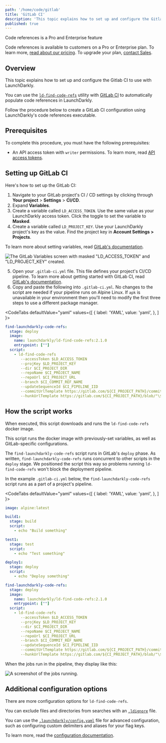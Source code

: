 ```yaml
---
path: '/home/code/gitlab'
title: 'GitLab CI'
description: 'This topic explains how to set up and configure the Gitlab CI to use with LaunchDarkly. You can use the ld-find-code-refs utility with Gitlab CI to automatically populate code references in LaunchDarkly.'
published: true
---
```


<Callout intent="primary">
  <CalloutTitle>Code references is a Pro and Enterprise feature</CalloutTitle>
  <CalloutDescription>

Code references is available to customers on a Pro or Enterprise plan. To learn more, [read about our pricing](https://launchdarkly.com/pricing/). To upgrade your plan, [contact Sales](https://launchdarkly.com/contact-sales/).

  </CalloutDescription>
</Callout>

## Overview

This topic explains how to set up and configure the Gitlab CI to use with LaunchDarkly.

You can use the [`ld-find-code-refs`](https://github.com/launchdarkly/ld-find-code-refs/) utility with [GitLab CI](https://about.gitlab.com/product/continuous-integration/) to automatically populate code references in LaunchDarkly.

Follow the procedure below to create a GitLab CI configuration using LaunchDarkly's code references executable.

## Prerequisites

To complete this procedure, you must have the following prerequisites:

- An API access token with `writer` permissions. To learn more, read [API access tokens](/home/account-security/api-access-tokens).

## Setting up GitLab CI

Here's how to set up the GitLab CI:

1. Navigate to your GitLab project's CI / CD settings by clicking through **Your project** > **Settings** > **CI/CD**.
2. Expand **Variables**.
3. Create a variable called `LD_ACCESS_TOKEN`. Use the same value as your LaunchDarkly access token. Click the toggle to set the variable to **Masked**.
4. Create a variable called `LD_PROJECT_KEY`. Use your LaunchDarkly project's key as the value. Find the project key in **Account Settings > Projects**.

To learn more about setting variables, read [GitLab's documentation](https://docs.gitlab.com/ee/ci/variables/#creating-a-custom-environment-variable).

![The GitLab Variables screen with masked "LD_ACCESS_TOKEN" and "LD_PROJECT_KEY" created.](../../images/gitlab-ci-env-variables.png)

5. Open your `.gitlab-ci.yml` file. This file defines your project's CI/CD pipeline. To learn more about getting started with GitLab CI, read [GitLab's documentation](https://docs.gitlab.com/ee/ci/#getting-started).
6. Copy and paste the following into `.gitlab-ci.yml`. No changes to the script are needed if your pipeline runs on Alpine Linux. If `apk` is unavailable in your environment then you'll need to modify the first three steps to use a different package manager.

<CodeTabs
 defaultValue="yaml"
 values={[
   { label: 'YAML', value: 'yaml', },
 ]
}>
<CodeTabItem value="yaml">

```yaml
find-launchdarkly-code-refs:
  stage: deploy
  image:
    name: launchdarkly/ld-find-code-refs:2.1.0
    entrypoint: [""]
  script:
    - ld-find-code-refs
       --accessToken $LD_ACCESS_TOKEN
       --projKey $LD_PROJECT_KEY
       --dir $CI_PROJECT_DIR
       --repoName $CI_PROJECT_NAME
       --repoUrl $CI_PROJECT_URL
       --branch $CI_COMMIT_REF_NAME
       --updateSequenceId $CI_PIPELINE_IID
       --commitUrlTemplate https://gitlab.com/${CI_PROJECT_PATH}/commit/"\${sha}"
       --hunkUrlTemplate https://gitlab.com/${CI_PROJECT_PATH}/blob/"\${sha}/\${filePath}#L\${lineNumber}"
```

</CodeTabItem>
</CodeTabs>

## How the script works

When executed, this script downloads and runs the `ld-find-code-refs` docker image.

This script runs the docker image with previously-set variables, as well as GitLab-specific configurations.

The `find-launchdarkly-code-refs` script runs in GitLab's `deploy` phase. As written, `find-launchdarkly-code-refs` runs concurrent to other scripts in the `deploy` stage. We positioned the script this way so problems running `ld-find-code-refs` won't block the deployment pipeline.

In the example `.gitlab-ci.yml` below, the `find-launchdarkly-code-refs` script runs as a part of a project's pipeline.

<CodeTabs
 defaultValue="yaml"
 values={[
   { label: 'YAML', value: 'yaml', },
 ]
}>
<CodeTabItem value="yaml">

```yaml
image: alpine:latest

build1:
  stage: build
  script:
    - echo "Build something"

test1:
  stage: test
  script:
    - echo "Test something"

deploy1:
  stage: deploy
  script:
    - echo "Deploy something"

find-launchdarkly-code-refs:
  stage: deploy
  image:
    name: launchdarkly/ld-find-code-refs:2.1.0
    entrypoint: [""]
  script:
    - ld-find-code-refs
       --accessToken $LD_ACCESS_TOKEN
       --projKey $LD_PROJECT_KEY
       --dir $CI_PROJECT_DIR
       --repoName $CI_PROJECT_NAME
       --repoUrl $CI_PROJECT_URL
       --branch $CI_COMMIT_REF_NAME
       --updateSequenceId $CI_PIPELINE_IID
       --commitUrlTemplate https://gitlab.com/${CI_PROJECT_PATH}/commit/"\${sha}"
       --hunkUrlTemplate https://gitlab.com/${CI_PROJECT_PATH}/blob/"\${sha}/\${filePath}#L\${lineNumber}"
```

</CodeTabItem>
</CodeTabs>

When the jobs run in the pipeline, they display like this:

![A screenshot of the jobs running.](../../images/gitlab-ci-jobs.png)


## Additional configuration options

There are more configuration options for `ld-find-code-refs`.

You can exclude files and directories from searches with an [`.ldignore`](https://github.com/launchdarkly/ld-find-code-refs/blob/master/docs/CONFIGURATION.md#ignoring-files-and-directories) file.

You can use the [`.launchdarkly/config.yaml`](https://github.com/launchdarkly/ld-find-code-refs/blob/master/docs/CONFIGURATION.md#advanced-yaml-configuration) file for advanced configuration, such as configuring custom delimiters and aliases for your flag keys.

To learn more, read the [configuration documentation](https://github.com/launchdarkly/ld-find-code-refs/blob/master/docs/CONFIGURATION.md).
